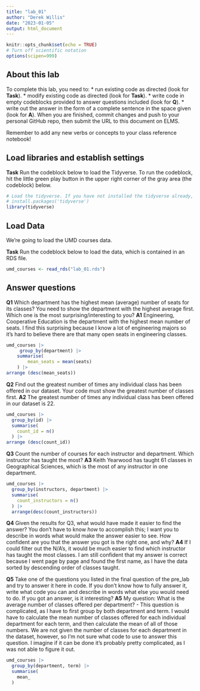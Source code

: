 ```yaml
---
title: "lab_01"
author: "Derek Willis"
date: "2023-01-05"
output: html_document
---
```


```r
knitr::opts_chunk$set(echo = TRUE)
# Turn off scientific notation
options(scipen=999)
```

## About this lab

To complete this lab, you need to: \* run existing code as directed (look for **Task**). \* modify existing code as directed (look for **Task**). \* write code in empty codeblocks provided to answer questions included (look for **Q**). \* write out the answer in the form of a complete sentence in the space given (look for **A**). When you are finished, commit changes and push to your personal GitHub repo, then submit the URL to this document on ELMS.

Remember to add any new verbs or concepts to your class reference notebook!

## Load libraries and establish settings

**Task** Run the codeblock below to load the Tidyverse. To run the codeblock, hit the little green play button in the upper right corner of the gray area (the codeblock) below.

```r
# Load the tidyverse. If you have not installed the tidyverse already, remove the # from the next line and run it first.  
# install.packages('tidyverse')
library(tidyverse)
```

## Load Data

We're going to load the UMD courses data.

**Task** Run the codeblock below to load the data, which is contained in an RDS file.

```r
umd_courses <- read_rds("lab_01.rds")
```

## Answer questions

**Q1** Which department has the highest mean (average) number of seats for its classes? You need to show the department with the highest average first. Which one is the most surprising/interesting to you?
**A1** Engineering, Cooperative Education is the department with the highest mean number of seats. I find this surprising because I know a lot of engineering majors so it's hard to believe there are that many open seats in engineering classes.

```r
umd_courses |>
     group_by(department) |>
    summarise(
        mean_seats = mean(seats)
    ) |>
arrange (desc(mean_seats))

```

**Q2** Find out the greatest number of times any individual class has been offered in our dataset. Your code must show the greatest number of classes first. 
**A2** The greatest number of times any individual class has been offered in our dataset is 22.

```r
umd_courses |>
  group_by(id) |>
  summarise(
    count_id = n()
  ) |>
arrange (desc(count_id))
```

**Q3** Count the number of courses for each instructor and department. Which instructor has taught the most? **A3** Keith Yearwood has taught 61 classes in Geographical Sciences, which is the most of any instructor in one department.

```r
umd_courses |>
  group_by(instructors, department) |>
  summarise(
    count_instructors = n()
  ) |>
  arrange(desc(count_instructors))
```

**Q4** Given the results for Q3, what would have made it easier to find the answer? You don't have to know *how* to accomplish this; I want you to describe in words what would make the answer easier to see. How confident are you that the answer you got is the right one, and why? **A4** If I could filter out the N/A's, it would be much easier to find which instructor has taught the most classes. I am still confident that my answer is correct because I went page by page and found the first name, as I have the data sorted by descending order of classes taught.

**Q5** Take one of the questions you listed in the final question of the pre_lab and try to answer it here in code. If you don't know how to fully answer it, write what code you can and describe in words what else you would need to do. If you got an answer, is it interesting? **A5** My question: What is the average number of classes offered per department? - This question is complicated, as I have to first group by both department and term. I would have to calculate the mean number of classes offered for each individual department for each term, and then calculate the mean of all of those numbers. We are not given the number of classes for each department in the dataset, however, so I'm not sure what code to use to answer this question. I imagine if it can be done it's probably pretty complicated, as I was not able to figure it out.

```r
umd_courses |>
  group_by(department, term) |>
  summarise(
    mean_
  ) 
```
